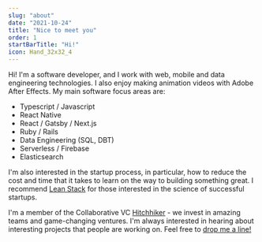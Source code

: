 ```yaml
---
slug: "about"
date: "2021-10-24"
title: "Nice to meet you"
order: 1
startBarTitle: "Hi!"
icon: Hand_32x32_4
---
```


Hi! I'm a software developer, and I work with web, mobile and data engineering technologies. I also enjoy making animation videos with Adobe After Effects. My main software focus areas are:<br />

- Typescript / Javascript
- React Native
- React / Gatsby / Next.js
- Ruby / Rails
- Data Engineering (SQL, DBT)
- Serverless / Firebase
- Elasticsearch

I'm also interested in the startup process, in particular, how to reduce the cost and time that it takes to learn on the way to building something great. I recommend [Lean Stack](https://leanstack.com/) for those interested in the science of successful startups.

I'm a member of the Collaborative VC [Hitchhiker](https://hitchhiker.vc) - we invest in amazing teams and game-changing ventures. I'm always interested in hearing about interesting projects that people are working on. Feel free to [drop me a line!](mailto:hi@michaeldawson.com.au)
